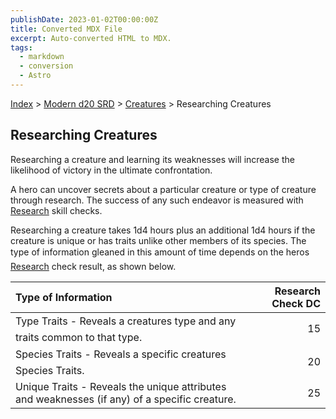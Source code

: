 ```yaml
---
publishDate: 2023-01-02T00:00:00Z
title: Converted MDX File
excerpt: Auto-converted HTML to MDX.
tags:
  - markdown
  - conversion
  - Astro
---
```






[Index](-index) > [Modern d20 SRD](modern-d20-srd-index) > [Creatures](modern-d20-srd-creatures-index) > Researching Creatures




## Researching Creatures


Researching a creature and learning its weaknesses will increase the likelihood of victory in the ultimate confrontation.


A hero can uncover secrets about a particular creature or type of creature through research. The success of any such endeavor is measured with [Research](modern-d20-srd-skills-research) skill checks.


Researching a creature takes 1d4 hours plus an additional 1d4 hours if the creature is unique or has traits unlike other members of its species. The type of information gleaned in this amount of time depends on the heros [Research](modern-d20-srd-skills-research) check result, as shown below.


| Type of Information | Research Check DC |
| :--------------------- | -------------------: |
| Type Traits - Reveals a creatures type and any traits common to that type. | 15 |
| Species Traits - Reveals a specific creatures Species Traits. | 20 |
| Unique Traits - Reveals the unique attributes and weaknesses (if any) of a specific creature. | 25 |




